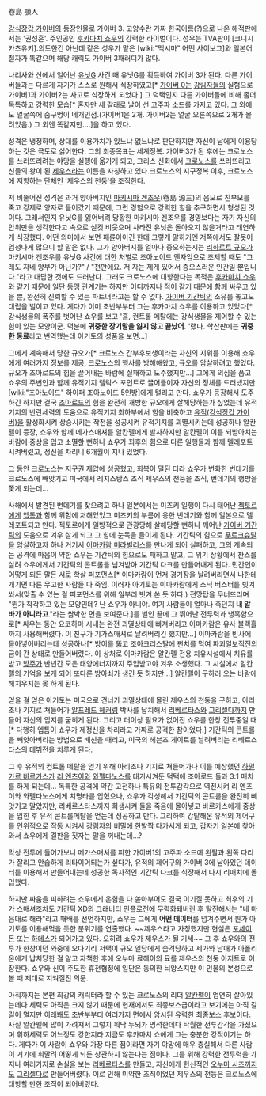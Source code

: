 卷島 顎人

[[강식장갑 가이버]]의 등장인물로 가이버 3. 고양수란 가짜 한국이름(?)으로 나온 해적판에서는 '권성훈'. 주인공인 [[후카마치 쇼우]]의 강력한 라이벌이다. 성우는 TVA판이 [코니시 카츠유키].의도한건 아닌데 같은 성우가 맡은 [wiki:"맥시마" 어떤 사이보그]와 일본어 철자가 똑같으며 해당 캐릭도 가이버 3패러디가 많다.

나리사와 산에서 일어난 [[유닛G]] 사건 때 유닛G를 획득하여 가이버 3가 된다. 다른 가이버들과는 다르게 자기가 스스로 원해서 식장하였고[* [[가이버 0]]는 [[강림자]]들의 실험으로 가이버1과 가이버2는 사고로 식장하게 되었다.] 그 덕택인지 다른 가이버들에 비해 좀더 독특하고 강력한 모습[* 혼자만 세 갈래로 날이 선 고주파 소드를 가지고 있다. 그 외에도 얼굴쪽에 숨구멍이 네개인점.(가이버1은 2개. 가이버2는 얼굴 오른쪽으로 2개가 몰려있음.) 그 외엔 똑같지만....]을 하고 있다.

성격은 냉정하며, 상대를 이용가치가 있느냐 없느냐로 판단하지만 자신이 남에게 이용당하는 것은 극도로 싫어한다. 그의 최종목표는 세계정복. 가이버3가 된 후에는 크로노스를 쓰러뜨리려는 야망을 실행에 옮기게 되고, 그리스 신화에서 [[크로노스]]를 쓰러뜨리고 신들의 왕이 된 [[제우스]]라는 이름을 자칭하고 있다.크로노스의 지구정복 이후, 크로노스에 저항하는 단체인 '제우스의 천둥'을 조직한다.

저 비뚤어진 성격은 과거 양아버지인 [[마키시마 겐조우]](卷島 源三)의 음모로 친부모를 죽고 강제로 양자로 들어갔기 때문에, 그런 경험으로 강력한 힘을 추구하면서 형성된 것이다. 그래서인지 유닛G를 잃어버려 당황한 마키시마 겐조우를 경영보다는 자기 자신의 안위만을 생각한다고 속으로 실컷 비웃으며 사라진 유닛은 돌아오지 않을거라고 태연하게 식장했다. 어떤 의미에서 보면 패륜아이긴 한데 그렇게 말하기엔 저쪽에서도 잘못이 엄청나게 많으니 할 말은 없다. 그가 양아버지를 얼마나 증오하는지는 [[리하르트 규오]]가 마키시마 겐조우를 유닛G 사건에 대한 처벌로 조아노이드 엔자임으로 조제할 때도 "그래도 자네 양부가 아닌가?" / "천만에요. 저 자는 제게 있어서 증오스러운 인간일 뿐입니다."라고 대답한 것에도 드러난다. 그래도 크로노스에 대항한다는 목적은 [[후카마치 쇼우]]와 같기 때문에 일단 동맹 관계기는 하지만 어디까지나 적이 같기 때문에 함께 싸우고 있을 뿐, 완전히 신뢰할 수 있는 파트너라고는 할 수 없다. [[가이버 기간틱]]의 소유를 놓고도 대립을 벌이고 있다. 게다가 이미 초반부부터 그는 후카마치 쇼우를 이용하고 있었다[* 강식생물의 폭주를 벗어난 쇼우를 보고 '흠, 컨트롤 메탈에는 강식생물을 제어할 수 있는 힘이 있는 모양이군. 덕분에 '''귀중한 장기말을 잃지 않고 끝났어.''' '랬다. 학산판에는 '''귀중한 동료'''라고 번역했는데 아기토의 성품을 보면...]

그에게 계속해서 당한 규오가[* 크로노스 간부후보생이라는 자신의 지위를 이용해 쇼우에게 여러가지 정보를 제공, 크로노스의 행사를 방해해왔고, 규오를 암살하려고 했었다. 규오가 조아로드의 힘을 끌어내는 바람에 실패하고 도주했지만...] 그에게 의심을 품고 쇼우의 주변인과 함께 유적기지 렐릭스 포인트로 끌어들이자 자신의 정체를 드러냈지만 [wiki:"조아노이드" 하이퍼 조아노이드 5인방]에게 털리고 만다.
쇼우가 등장해서 도주하긴 하지만 결국 [[조아로드]]의 힘을 완전히 개방한 규오에게 살해당하는가 싶었는데 유적기지의 반란세력의 도움으로 유적기지 최하부에서 힘을 비축하고 [[유적(강식장갑 가이버)]]을 활성화시켜 상승시키는 작전을 성공시켜 유적기지를 괴멸시키는데 성공하나 알칸펠이 등장, 쇼우와 함께 메가스매셔를 알칸펠에게 발사하지만 알칸펠이 이를 되받아치는 바람에 중상을 입고 소멸할 뻔하나 쇼우가 최후의 힘으로 다른 일행들과 함께 텔레포트시켜버렸고, 정신을 차리니 6개월이 지나 있었다.

그 동안 크로노스는 지구권 제압에 성공했고, 회복이 덜된 터라 쇼우가 변화한 번데기를 크로노스에 빼앗기고 미국에서 레지스탕스 조직 제우스의 천둥을 조직, 번데기의 행방을 쫓게 되는데...

사해에서 발견된 번데기를 찾으려고 하나 일본에서는 미즈키 일행이 다시 태어난 [[젝토르]]에게 [[엡톰]]과 함께 위험에 처해있었고 미즈키의 부름에 응한 번데기와 함께 일본으로 텔레포트되고 만다. 젝토르에게 일방적으로 관광당해 살해당할 뻔하나 깨어난 [[가이버 기간틱]]의 도움으로 겨우 살게 되고 그 힘에 눈독을 들이게 된다.
기간틱의 힘으로 [[푸르크슈탈]]을 암살하고자 하나 거기서 [[이마카람 미라빌리스]]를 만나게 되어 실패하고, 그의 계속되는 공격에 마음이 약한 쇼우는 기간틱의 힘으로도 패하고 말고, 그 위기 상황에서 찬스를 살려 쇼우에게서 기간틱의 콘트롤을 넘겨받아 기간틱 다크를 만들어내게 된다.
민간인이 어떻게 되든 말든 서로 학살 퍼포먼스[* 이마카람이 먼저 경기장을 날려버리면서 나한테 개기면 다른 무고한 사람들 다 죽임. 이러자 아기토는 이마카람에게 소닉 버스터를 빗겨쏴서(맞출 수 있는 걸 퍼포먼스를 위해 일부러 빗겨 쏜 듯 하다.) 전망탑을 무너뜨리며 "뭔가 착각하고 있는 모양인데? 난 쇼우가 아니야. 여기 사람들이 얼마나 죽던지 '''내 알 바가 아니라고'''."라는 쌈박한 면을 보여준다.]를 벌인 끝에 그 뛰어난 전투력과 냉혹함으로[* 싸우는 동안 요코하마 시내는 완전 괴멸상태에 빠져버리고 이마카람은 유사 블랙홀까지 사용해버렸다. 이 친구가 기가스매셔로 날려버리긴 했지만...] 이마카람을 빈사에 몰아넣어버리는데 성공하나[* 방어를 뚫고 조아크리스탈에 펀치를 먹여 파괴일보직전의 금이 간 상태로 만들어버렸다. 이 상처로 이마카람은 알칸펠 전용 치유시설에서 치유를 받고 [[방주]]가 반년간 모은 태양에너지까지 주입받고야 겨우 소생했다. 그 시설에서 알칸펠의 기억을 보게 되어 또다른 방아쇠가 생긴 듯 하지만...] 알칸펠이 구하러 오는 바람에 해치우지는 못 하게 된다.

얻을 걸 얻은 아기토는 미국으로 건너가 괴멸상태에 몰린 제우스의 천둥을 구하고, 아리조나 기지로 쳐들어가 [[알프레드 헤커링]] 박사를 납치해서 [[리베르타스]]와 [[그리셀다]]까지 만들어 자신의 입지를 굳히게 된다. 그리고 더이상 필요가 없어진 쇼우를 한창 전투중일 때[* 다행히 엡톰이 쇼우가 제정신을 차리라고 가짜로 공격한 참이었다.] 기간틱의 콘트롤을 빼앗아버리는 방법으로 배신을 때리고, 미국의 헤븐즈 게이트를 날려버리는 리베르스타스의 데뷔전을 치루게 된다.

그 후 유적의 컨트롤 메탈을 얻기 위해 아리조나 기지로 쳐들어가나 이를 예상했던 [[하밀카르 바르카스]]가 [[리 엔츠이]]와 [[와펠다노스]]를 대기시켜둔 덕택에 조아로드 들과 3:1 매치를 하게 되는데... 독특한 공격에 약간 고전하나 특유의 전투감각으로 역전시켜 리 엔츠이와 와펠다노스에게 치명타를 입혔으나, 쇼우가 각성해서 기간틱의 콘트롤을 완전히 빼앗기고 말았지만, 리베르스타스까지 희생시켜 둘을 죽음에 몰아넣고 바르카스에게 중상을 입힌 후 유적 콘트롤메탈을 얻는데 성공하고 만다.
그리하여 강탈해온 유적의 제어구를 인위적으로 작동 시켜서 강림자의 비밀에 한발짝 다가서게 되고, 갑자기 일본에 찾아와서 쇼우에게 결판을 짓자는 말을 꺼내는데...?

막상 전투에 들어가보니 메가스매셔를 피한 가이버1의 고주파 소드에 왼팔과 왼쪽 다리가 잘리고 안습하게 리타이어되는가 싶다가, 유적의 제어구와 가이버 3에 남아있던 데이터를 이용해서 만들어내는데 성공한 독자적인 기간틱 다크를 식장해서 다시 리매치에 돌입했다. 

하지만 싸움을 피하려는 쇼우에게 온힘을 다 쏟아부어도 결국 이기질 못하고 최후의 기가 스매셔조차도 기간틱 XD의 그래비티 인플로전에 무력화돼버린 후 탈진해서는 "네 마음대로 해라"라고 패배를 선언하지만, 쇼우는 그에게 '''어떤 데이터'''를 넘겨주면서 뭔가 아기토를 이용해먹을 듯한 분위기를 연출했다. ~~제우스라고 자칭했지만 현실은 [[포세이돈]] 또는 [[하데스]]가 되어가고 있다. 오히려 쇼우가 제우스가 될 기세~~ 그 후 쇼우와의 전투가 한창이던 와중에 오다기리 저택이 규오 일당에게 습격당하고 세가와 남매가 아폴리온에게 납치당한 걸 알고 자책한 후에 오누마 료헤이의 묘를 제우스의 천둥 아지트로 이장한다. 쇼우와 신이 주도한 휴전협정에 일단은 동의한 늬앙스지만 이 인물의 본성으로 볼 때 제대로 지켜질진 의문.

아직까지는 본편 최강의 캐릭터라 할 수 있는 크로노스의 리더 [[알칸펠]]이 엄연히 살아있는데다 세력도 아직은 크지 않기 때문에 현재에서도 최종보스급이라고 보기에는 아직 갈 길이 멀지만 이래봬도 초반부부터 여러가지 면에서 암시된 유력한 최종보스 후보이다. 사실 알칸펠에 많이 가려져서 그렇지 워낙 두뇌가 명석한데다 탁월한 전투감각을 가졌으며 휘하세력도 어느정도 강한지라 지금도 후카마치 쇼에게 그는 충분한 강적이기는 하다. 게다가 이 사람이 쇼우와 가장 다른 점이라면 자기 야망에 매우 충실해서 다른 사람이 거기에 휘말려 어떻게 되든 상관하지 않는다는 점이다. 그를 위해 강력한 전투력을 가지나 여러가지로 손실을 보는 [[리베르타스]]를 만들고, 자신에게 헌신적인 [[오누마 시즈]]까지도 [[그리셀다]]로 만들어버렸다. 이로 인해 미약한 조직이었던 제우스의 천둥은 크로노스에 대항할 만한 조직이 되어버렸다.
